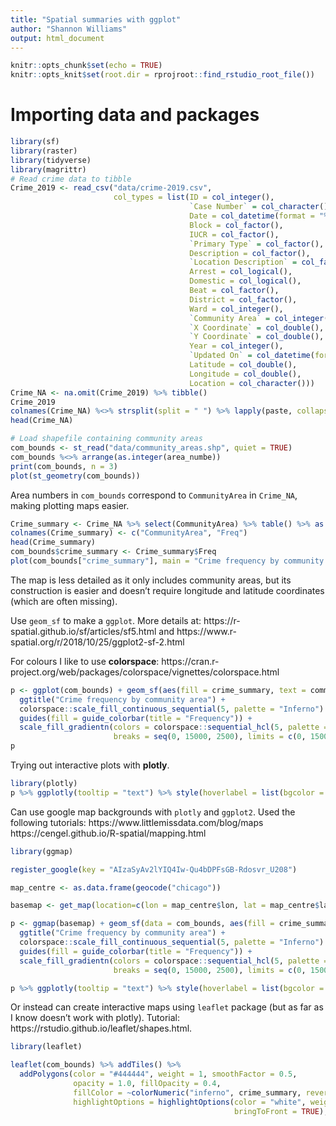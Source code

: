 ```yaml
---
title: "Spatial summaries with ggplot"
author: "Shannon Williams"
output: html_document
---
```


```r
knitr::opts_chunk$set(echo = TRUE)
knitr::opts_knit$set(root.dir = rprojroot::find_rstudio_root_file())
```

# Importing data and packages

```r
library(sf)
library(raster)
library(tidyverse)
library(magrittr)
# Read crime data to tibble
Crime_2019 <- read_csv("data/crime-2019.csv", 
                       col_types = list(ID = col_integer(),
                                        `Case Number` = col_character(),
                                        Date = col_datetime(format = "%m/%d/%Y %H:%M:%S %p"),
                                        Block = col_factor(),
                                        IUCR = col_factor(),
                                        `Primary Type` = col_factor(),
                                        Description = col_factor(),
                                        `Location Description` = col_factor(),
                                        Arrest = col_logical(),
                                        Domestic = col_logical(),
                                        Beat = col_factor(),
                                        District = col_factor(),
                                        Ward = col_integer(),
                                        `Community Area` = col_integer(),
                                        `X Coordinate` = col_double(),
                                        `Y Coordinate` = col_double(),
                                        Year = col_integer(),
                                        `Updated On` = col_datetime(format = "%m/%d/%Y %H:%M:%S %p"),
                                        Latitude = col_double(),
                                        Longitude = col_double(),
                                        Location = col_character()))
Crime_NA <- na.omit(Crime_2019) %>% tibble()
Crime_2019
colnames(Crime_NA) %<>% strsplit(split = " ") %>% lapply(paste, collapse = "")
head(Crime_NA)

# Load shapefile containing community areas
com_bounds <- st_read("data/community_areas.shp", quiet = TRUE)
com_bounds %<>% arrange(as.integer(area_numbe))
print(com_bounds, n = 3)
plot(st_geometry(com_bounds))
```

Area numbers in `com_bounds` correspond to `CommunityArea` in `Crime_NA`, making plotting maps easier.

```r
Crime_summary <- Crime_NA %>% select(CommunityArea) %>% table() %>% as.data.frame()
colnames(Crime_summary) <- c("CommunityArea", "Freq")
head(Crime_summary)
com_bounds$crime_summary <- Crime_summary$Freq
plot(com_bounds["crime_summary"], main = "Crime frequency by community area")
```

The map is less detailed as it only includes community areas, but its construction is easier and doesn't require longitude and latitude coordinates (which are often missing).

Use `geom_sf` to make a `ggplot`. More details at: https://r-spatial.github.io/sf/articles/sf5.html and https://www.r-spatial.org/r/2018/10/25/ggplot2-sf-2.html

For colours I like to use **colorspace**: https://cran.r-project.org/web/packages/colorspace/vignettes/colorspace.html

```r
p <- ggplot(com_bounds) + geom_sf(aes(fill = crime_summary, text = community)) + 
  ggtitle("Crime frequency by community area") +
  colorspace::scale_fill_continuous_sequential(5, palette = "Inferno") + theme_void() +
  guides(fill = guide_colorbar(title = "Frequency")) +
  scale_fill_gradientn(colors = colorspace::sequential_hcl(5, palette = "Inferno")[5:1], 
                       breaks = seq(0, 15000, 2500), limits = c(0, 15000))
p
```

Trying out interactive plots with **plotly**.

```r
library(plotly)
p %>% ggplotly(tooltip = "text") %>% style(hoverlabel = list(bgcolor = "white"), hoveron = "fill")
```

Can use google map backgrounds with `plotly` and `ggplot2`. Used the following tutorials: https://www.littlemissdata.com/blog/maps 
https://cengel.github.io/R-spatial/mapping.html

```r
library(ggmap)

register_google(key = "AIzaSyAv2lYIQ4Iw-Qu4bDPFsGB-Rdosvr_U208")

map_centre <- as.data.frame(geocode("chicago"))

basemap <- get_map(location=c(lon = map_centre$lon, lat = map_centre$lat), zoom=11)

p <- ggmap(basemap) + geom_sf(data = com_bounds, aes(fill = crime_summary, text = community, alpha = 0.3), inherit.aes = F) + 
  ggtitle("Crime frequency by community area") +
  colorspace::scale_fill_continuous_sequential(5, palette = "Inferno") + theme_void() +
  guides(fill = guide_colorbar(title = "Frequency")) +
  scale_fill_gradientn(colors = colorspace::sequential_hcl(5, palette = "Inferno")[5:1], 
                       breaks = seq(0, 15000, 2500), limits = c(0, 15000))

p %>% ggplotly(tooltip = "text") %>% style(hoverlabel = list(bgcolor = "white"), hoveron = "fill")
```

Or instead can create interactive maps using `leaflet` package (but as far as I know doesn't work with plotly). Tutorial: https://rstudio.github.io/leaflet/shapes.html.

```r
library(leaflet)

leaflet(com_bounds) %>% addTiles() %>%
  addPolygons(color = "#444444", weight = 1, smoothFactor = 0.5,
              opacity = 1.0, fillOpacity = 0.4,
              fillColor = ~colorNumeric("inferno", crime_summary, reverse = T)(crime_summary),
              highlightOptions = highlightOptions(color = "white", weight = 2,
                                                  bringToFront = TRUE), label = com_bounds$community) %>% addLegend(pal  = colorNumeric("inferno", com_bounds$crime_summary, reverse = T), values = ~com_bounds$crime_summary, title = "Crimes") 

```
